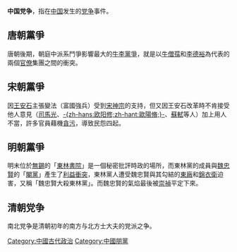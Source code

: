 {{unreferenced|time=2010-02-10T09:59:02+00:00}}
'''中国党争'''，指在[[中国|中国]]发生的[[党争|党争]]事件。

==唐朝黨爭==
{{Main|牛李党争}}
唐朝後期，朝庭中派系鬥爭影響最大的[[牛李黨爭|牛李黨爭]]，就是以[[牛僧孺|牛僧孺]]和[[李德裕|李德裕]]為代表的兩個[[官僚|官僚]]集團之間的衝突。

==宋朝黨爭==
{{Main|新舊黨爭}}
因[[王安石|王安石]]主張變法（富國強兵）受到[[宋神宗|宋神宗]]的支持，但又因王安石改革時不肯接受他人意見（[[司馬光|司馬光]]、[[欧阳修|-{zh-hans:欧阳修;zh-hant:歐陽脩;}-]]、[[蘇軾|蘇軾]]等人）加上用人不當，許多官員藉機[[貪污|貪污]]，導致民怨四起。

==明朝黨爭==
{{Main|東林黨爭}}
明末位於[[無錫|無錫]]的「[[東林書院|東林書院]]」是一個秘密批評時政的場所，而東林黨的成員與[[魏忠賢|魏忠賢]]的「[[閹黨|閹黨]]」產生了[[利益衝突|利益衝突]]，東林黨人遭受魏忠賢與其勾結的[[東廠|東廠]]和[[錦衣衛|錦衣衛]]迫害，又稱「魏忠賢大殺東林黨」。而魏忠賢的氣焰最後被[[明思宗|崇禎]]平定下來。

==清朝党争==
{{Main|南北党争}}
南北党争是清朝初年的南方与北方士大夫的党派之争。

[[Category:中國古代政治|Category:中國古代政治]]
[[Category:中國朋黨|Category:中國朋黨]]